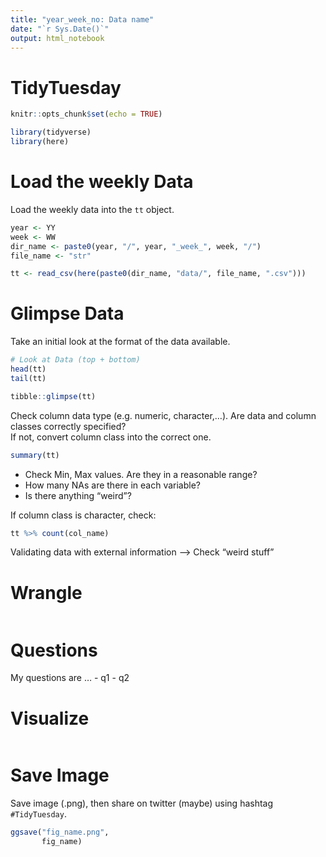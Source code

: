 ```yaml
---
title: "year_week_no: Data name"
date: "`r Sys.Date()`"
output: html_notebook
---
```


# TidyTuesday

```r

knitr::opts_chunk$set(echo = TRUE)

library(tidyverse)
library(here)

```

# Load the weekly Data

Load the weekly data into the `tt` object.

```r
year <- YY
week <- WW
dir_name <- paste0(year, "/", year, "_week_", week, "/")
file_name <- "str"

tt <- read_csv(here(paste0(dir_name, "data/", file_name, ".csv")))

```

# Glimpse Data

Take an initial look at the format of the data available.

```r
# Look at Data (top + bottom)
head(tt)
tail(tt)
```


```r
tibble::glimpse(tt)
```

Check column data type (e.g. numeric, character,...).
Are data and column classes correctly specified?  
If not, convert column class into the correct one.  

```r
summary(tt)
```

* Check Min, Max values.
Are they in a reasonable range?  
* How many NAs are there in each variable?  
* Is there anything "weird"?  

If column class is character, check:  
```r
tt %>% count(col_name)
```

Validating data with external information --> Check "weird stuff"  

# Wrangle

```r



```

# Questions
My questions are ...
- q1
- q2

# Visualize

```r


  
```

# Save Image
Save image (.png), then share on twitter (maybe) using hashtag `#TidyTuesday`.

```r
ggsave("fig_name.png",
       fig_name)

```
